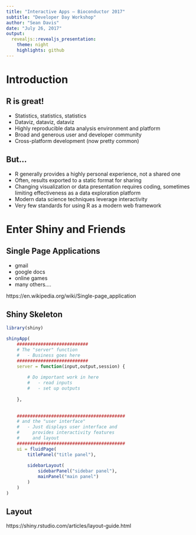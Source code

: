 ```yaml
---
title: "Interactive Apps — Bioconductor 2017"
subtitle: "Developer Day Workshop"
author: "Sean Davis"
date: "July 26, 2017"
output: 
  revealjs::revealjs_presentation:
    theme: night
    highlights: github    
---
```


<style type="text/css">
p { text-align: left; }
</style>

# Introduction
 
## R is great!

- Statistics, statistics, statistics
- Dataviz, dataviz, dataviz
- Highly reproducible data analysis environment and platform
- Broad and generous user and developer community
- Cross-platform development (now pretty common)

## But...

- R generally provides a highly personal experience, not a shared one
- Often, results exported to a static format for sharing
- Changing visualization or data presentation requires coding, sometimes limiting effectiveness as a data exploration platform
- Modern data science techniques leverage interactivity
- Very few standards for using R as a modern web framework

# Enter Shiny and Friends

## Single Page Applications

- gmail
- google docs
- online games
- many others....

https://en.wikipedia.org/wiki/Single-page_application

## Shiny Skeleton

```r
library(shiny)

shinyApp(
    ###########################
    # The "server" function
    #   - Business goes here
    ###########################
    server = function(input,output,session) {
        
        # Do important work in here
        #   - read inputs
        #   - set up outputs
        
    },
    
    
    #########################################
    # and the "user interface"
    #   - Just displays user interface and
    #     provides interactivity features 
    #     and layout
    #########################################
    ui = fluidPage(
        titlePanel("title panel"),
        
        sidebarLayout(
            sidebarPanel("sidebar panel"),
            mainPanel("main panel")
        )
    )
)
```


## Layout

https://shiny.rstudio.com/articles/layout-guide.html


